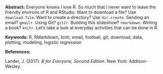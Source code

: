 <span>**Abstract:**</span> Everyone knows I love R. So much that I never
want to leave the friendly environs of R and RStudio. Want to download a
file? Use `download.file`. Want to create a directory? Use `dir.create`.
Sending an email? `gmailr`. Using Git? `git2r`. Building this slideshow?
`rmarkdown`. Writing a book? `knitr`. Let’s take a look at everyday
activities that can be done in R.

<span>**Keywords:**</span> R, RMarkdown, knitr, email, football, git,
download, data, plotting, modeling, logistic regression

<span>**References:**</span>

Lander, J. (2017). *R for Everyone, Second Edition.* New York:
Addison-Wesley.
